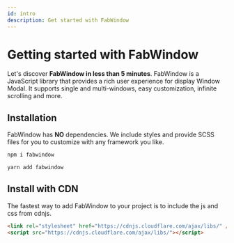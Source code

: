 ```yaml
---
id: intro
description: Get started with FabWindow
---
```



# Getting started with FabWindow

Let's discover **FabWindow in less than 5 minutes**.
FabWindow is a JavaScript library that provides a rich user experience for display Window Modal. It supports single and multi-windows, easy customization, infinite scrolling and more.

## Installation

FabWindow has <b>NO</b> dependencies. We include styles and provide SCSS files for you to customize with any framework you like.

<Tabs>
<TabItem value="npm" label="npm">

```bash
npm i fabwindow
```

</TabItem>
<TabItem value="yarn" label="yarn">

```bash
yarn add fabwindow
```

</TabItem>
</Tabs>

## Install with CDN

The fastest way to add FabWindow to your project is to include the js and css from cdnjs.

```html
<link rel="stylesheet" href="https://cdnjs.cloudflare.com/ajax/libs/" />
<script src="https://cdnjs.cloudflare.com/ajax/libs/"></script>
```

